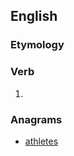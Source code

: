 ==English==

===Etymology===
{{suffix|steal|eth|lang=en}}

===Verb===
{{en-verb form}}

# {{en-archaic third-person singular of|steal}}

===Anagrams===
* [[athletes#English|athletes]]